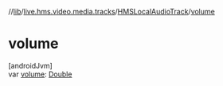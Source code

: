 //[lib](/api-reference/android/v2/home/content)/[live.hms.video.media.tracks](../index)/[HMSLocalAudioTrack](index)/[volume](volume)

# volume

[androidJvm]\
var [volume](volume): [Double](https://kotlinlang.org/api/latest/jvm/stdlib/kotlin/-double/index.html)
